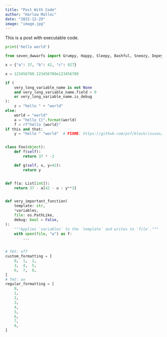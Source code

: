 ```yaml
---
title: "Post With Code"
author: "Harlow Malloc"
date: "2022-12-29"
image: "image.jpg"
---
```


This is a post with executable code.


```python
print('hello world')

from seven_dwwarfs import Grumpy, Happy, Sleepy, Bashful, Sneezy, Dopey, Doc

x = {"a": 37, "b": 42, "c": 927}

x = 123456789.123456789e123456789

if (
    very_long_variable_name is not None
    and very_long_variable_name.field > 0
    or very_long_variable_name.is_debug
):
    z = "hello " + "world"
else:
    world = "world"
    a = "hello {}".format(world)
    f = rf"hello {world}"
if this and that:
    y = "hello " "world"  # FIXME: https://github.com/psf/black/issues/26


class Foo(object):
    def f(self):
        return 37 * -2

    def g(self, x, y=42):
        return y


def f(a: List[int]):
    return 37 - a[42 - u : y**3]


def very_important_function(
    template: str,
    *variables,
    file: os.PathLike,
    debug: bool = False,
):
    """Applies `variables` to the `template` and writes to `file`."""
    with open(file, "w") as f:
        ...


# fmt: off
custom_formatting = [
    0,  1,  2,
    3,  4,  5,
    6,  7,  8,
]
# fmt: on
regular_formatting = [
    0,
    1,
    2,
    3,
    4,
    5,
    6,
    7,
    8,
]

```
